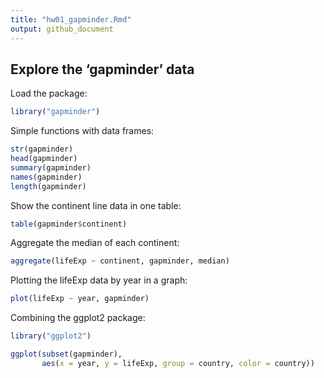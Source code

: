 ```yaml
---
title: "hw01_gapminder.Rmd"
output: github_document 
---
```

## Explore the 'gapminder' data

Load the package:
```r
library("gapminder")
```
Simple functions with data frames:
```r
str(gapminder)
head(gapminder)
summary(gapminder)
names(gapminder)
length(gapminder)
```

Show the continent line data in one table:
```r
table(gapminder$continent)
```

Aggregate the median of each continent:
```r
aggregate(lifeExp ~ continent, gapminder, median)
```

Plotting the lifeExp data by year in a graph:
```r
plot(lifeExp ~ year, gapminder)
```

Combining the ggplot2 package:
```r
library("ggplot2")

ggplot(subset(gapminder),
       aes(x = year, y = lifeExp, group = country, color = country))       +geom_line(lwd = 1, show.legend = FALSE)+facet_wrap(~continent) 
```